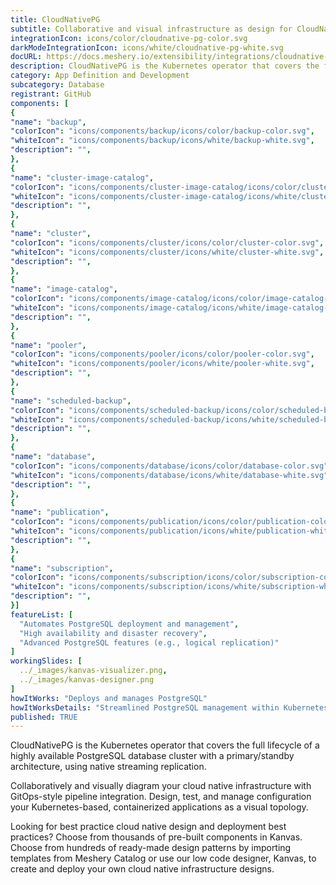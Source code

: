 ```yaml
---
title: CloudNativePG
subtitle: Collaborative and visual infrastructure as design for CloudNativePG
integrationIcon: icons/color/cloudnative-pg-color.svg
darkModeIntegrationIcon: icons/white/cloudnative-pg-white.svg
docURL: https://docs.meshery.io/extensibility/integrations/cloudnative-pg
description: CloudNativePG is the Kubernetes operator that covers the full lifecycle of a highly available PostgreSQL database cluster with a primary/standby architecture, using native streaming replication.
category: App Definition and Development
subcategory: Database
registrant: GitHub
components: [
{
"name": "backup",
"colorIcon": "icons/components/backup/icons/color/backup-color.svg",
"whiteIcon": "icons/components/backup/icons/white/backup-white.svg",
"description": "",
},
{
"name": "cluster-image-catalog",
"colorIcon": "icons/components/cluster-image-catalog/icons/color/cluster-image-catalog-color.svg",
"whiteIcon": "icons/components/cluster-image-catalog/icons/white/cluster-image-catalog-white.svg",
"description": "",
},
{
"name": "cluster",
"colorIcon": "icons/components/cluster/icons/color/cluster-color.svg",
"whiteIcon": "icons/components/cluster/icons/white/cluster-white.svg",
"description": "",
},
{
"name": "image-catalog",
"colorIcon": "icons/components/image-catalog/icons/color/image-catalog-color.svg",
"whiteIcon": "icons/components/image-catalog/icons/white/image-catalog-white.svg",
"description": "",
},
{
"name": "pooler",
"colorIcon": "icons/components/pooler/icons/color/pooler-color.svg",
"whiteIcon": "icons/components/pooler/icons/white/pooler-white.svg",
"description": "",
},
{
"name": "scheduled-backup",
"colorIcon": "icons/components/scheduled-backup/icons/color/scheduled-backup-color.svg",
"whiteIcon": "icons/components/scheduled-backup/icons/white/scheduled-backup-white.svg",
"description": "",
},
{
"name": "database",
"colorIcon": "icons/components/database/icons/color/database-color.svg",
"whiteIcon": "icons/components/database/icons/white/database-white.svg",
"description": "",
},
{
"name": "publication",
"colorIcon": "icons/components/publication/icons/color/publication-color.svg",
"whiteIcon": "icons/components/publication/icons/white/publication-white.svg",
"description": "",
},
{
"name": "subscription",
"colorIcon": "icons/components/subscription/icons/color/subscription-color.svg",
"whiteIcon": "icons/components/subscription/icons/white/subscription-white.svg",
"description": "",
}]
featureList: [
  "Automates PostgreSQL deployment and management",
  "High availability and disaster recovery",
  "Advanced PostgreSQL features (e.g., logical replication)"
]
workingSlides: [
  ../_images/kanvas-visualizer.png,
  ../_images/kanvas-designer.png
]
howItWorks: "Deploys and manages PostgreSQL"
howItWorksDetails: "Streamlined PostgreSQL management within Kubernetes"
published: TRUE
---
```

<p>
CloudNativePG is the Kubernetes operator that covers the full lifecycle of a highly available PostgreSQL database cluster with a primary/standby architecture, using native streaming replication.
</p>
<p>
    Collaboratively and visually diagram your cloud native infrastructure with GitOps-style pipeline integration. Design, test, and manage configuration your Kubernetes-based, containerized applications as a visual topology.
</p>
<p>
    Looking for best practice cloud native design and deployment best practices? Choose from thousands of pre-built components in Kanvas. Choose from hundreds of ready-made design patterns by importing templates from Meshery Catalog or use our low code designer, Kanvas, to create and deploy your own cloud native infrastructure designs.
</p>

